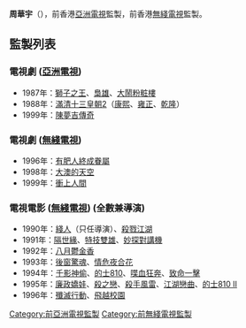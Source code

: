 '''周華宇'''（{{bd|1956年||2010年|7月|catIdx=C周}}），前香港[[亞洲電視|亞洲電視]]監製，前香港[[無綫電視|無綫電視]]監製。

==監製列表==

===電視劇 ([[亞洲電視|亞洲電視]])===
*1987年：[[獅子之王|獅子之王]]、[[梟雄_(1987年電視劇)|梟雄]]、[[大鬧粉粧樓|大鬧粉粧樓]]
*1988年：[[滿清十三皇朝|滿清十三皇朝2]]（[[康熙|康熙]]、[[雍正|雍正]]、[[乾隆|乾隆]]）
*1999年：[[陳夢吉傳奇|陳夢吉傳奇]]

===電視劇 ([[無綫電視|無綫電視]])===
*1996年：[[有肥人終成眷屬|有肥人終成眷屬]]
*1998年：[[大澳的天空|大澳的天空]]
*1999年：[[衝上人間|衝上人間]]

===電視電影 ([[無綫電視|無綫電視]]) (全數兼導演)===
*1990年：[[綫人_(電視電影)|綫人]]（只任導演）、[[殺戮江湖|殺戮江湖]]
*1991年：[[隔世緣|隔世緣]]、[[特技雙雄|特技雙雄]]、[[妙探對講機|妙探對講機]]
*1992年：[[八月鬱金香|八月鬱金香]]
*1993年：[[後窗驚魂_(電視電影)|後窗驚魂]]、[[情危夜合花|情危夜合花]]
*1994年：[[千影神偷|千影神偷]]、[[的士810|的士810]]、[[喋血狂奔|喋血狂奔]]、[[致命一擊|致命一擊]]
*1995年：[[廉政嬌娃|廉政嬌娃]]、[[殺之戀|殺之戀]]、[[殺手風雷|殺手風雷]]、[[江湖戀曲|江湖戀曲]]、[[的士810_II|的士810 II]]
*1996年：[[殲滅行動|殲滅行動]]、[[飛越校園|飛越校園]]

{{亞洲電視劇集監製}}

[[Category:前亞洲電視監製|Category:前亞洲電視監製]]
[[Category:前無綫電視監製|Category:前無綫電視監製]]